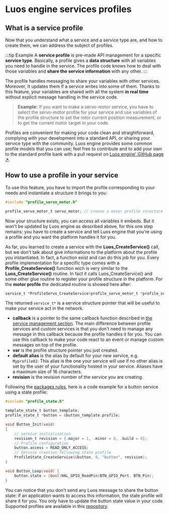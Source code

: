 # Luos engine services profiles

## What is a service profile

Now that you understand what a service and a service type are, and how to create them, we can address the subject of profiles.

:::tip Example
A **service profile** is pre-made API management for a specific **service type**. Basically, a profile gives a **data structure** with all variables you need to handle in the service. The profile code knows how to deal with those variables and **share the service information** with any other.
:::

The profile handles messaging to share your variables with other services. Moreover, It updates them if a service writes into some of them. Thanks to this feature, your variables are shared with all the system **in real time** without explicit message handling in the service code.

> **Example:** If you want to make a servo-motor service, you have to select the servo-motor profile for your service and use variables of the profile structure to set the rotor current position measurement, or to get the current motor target in your code.

Profiles are convenient for making your code clean and straightforward, complying with your development into a standard API, or sharing your service type with the community.
Luos engine provides some common profile models that you can use; feel free to contribute and to add your own to the standard profile bank with a pull request on <a href="https://github.com/Luos-io" target="_blank">Luos engine' GitHub page &#8599;</a>.

## How to use a profile in your service

To use this feature, you have to import the profile corresponding to your needs and instantiate a structure it brings to you:

```c
#include "profile_servo_motor.h"

profile_servo_motor_t servo_motor; // create a motor profile structure
```

Now your structure exists, you can access all variables it embeds. But it won't be updated by Luos engine as described above, for this one step remains: you have to create a service and tell Luos engine that you're using a profile and you want the platform handles it for you.

As far, you learned to create a service with the **Luos_CreateService()** call, but we don't talk about give informations to the platform about the profile you instantiated. In fact, a function exist and can do this job for you. Every profile implementation for a specific type comes with a **Profile_CreateService()** function wich is very similar to the **Luos_CreateService()** routine. In fact it calls Luos_CreateService() and some other glue routine to register your profile structure in the platform. For the **motor profile** the dedicated routine is showed here after:

```c
service_t *ProfileServo_CreateService(profile_servo_motor_t *profile_servo_motor, SERVICE_CB callback, const char *alias, revision_t revision);
```

The returned `service_t*` is a service structure pointer that will be useful to make your service act in the network.

- **callback** is a pointer to the same callback function described in [the service management section](../services/service-api#how-to-create-and-initialize-a-service). The main difference between profile services and custom services is that you don't need to manage any message in this callback because the profile handles it for you.
  You can use this callback to make your code react to an event or manage custom messages on top of the profile.
- **var** is the profile structure pointer you just created.
- **default alias** is the alias by default for your new service, e.g. `Myprofile02`. This alias is the one your service will use if no other alias is set by the user of your functionality hosted in your service. Aliases have a maximum size of 16 characters.
- **revision** is the revision number of the service you are creating.

Following the [packages rules](../package#basic-packages-functions), here is a code example for a button service using a state profile:

```c
#include "profile_state.h"

template_state_t button_template;
profile_state_t *button = &button_template.profile;

void Button_Init(void)
{
    // service initialization
    revision_t revision = {.major = 1, .minor = 0, .build = 0};
    // Profile configuration
    button.access = READ_ONLY_ACCESS;
    // Service creation following state profile
    ProfileState_CreateService(&button, 0, "button", revision);
}

void Button_Loop(void) {
    button.state = (bool)HAL_GPIO_ReadPin(BTN_GPIO_Port, BTN_Pin);
}
```

You can notice that you don't send any Luos message to share the button state: if an application wants to access this information, the state profile will share it for you. You only have to update the button state value in your code. Supported profiles are available in this [repository](https://github.com/Luos-io/Luos/tree/main/Engine/Profiles).
